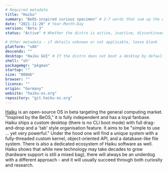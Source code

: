 ```yaml
---
# Required metadata
title: "Haiku"
summary: "BeOS-inspired curious specimen" # 2-7 words that sum up the distribution
date: "2021-11-20" # Year-Month-Day
version: "Beta 3"
status: "Active" # Whether the distro is active, inactive, discontinued (still supported), or legacy (not supported)

# Other metadata - if details unknown or not applicable, leave blank
platform: "x86"
descends: ""
desktop: "Haiku GUI" # If the distro does not boot a desktop by default, or doesn't ship one, leave 'desktop' blank
shell: "sh"
packagemgr: "pkgman"
startup: ""
size: "800mb"
browser: ""
licence: ""
origin: "Germany"
website: "haiku-os.org"
repository: "git.haiku-os.org"
---
```


[Haiku](https://haiku-os.org) is an open-source OS in beta targeting the general computing market. "Inspired by the BeOS," it is fully independent and has a loyal fanbase. Haiku ships a custom desktop (there is no CLI boot mode) with full drag-and-drop and a 'tab' style organisation feature. It aims to be "simple to use ... yet very powerful." Under the hood one will find a unique system with a fully-threaded custom kernel, object-oriented API, and a database-like file system. There is also a dedicated ecosystem of Haiku software as well. Haiku shows that while new technology may take decades to grow (hardware support is still a mixed bag), there will always be an underdog with a different approach - and it will usually succeed through both curiosity and research.
